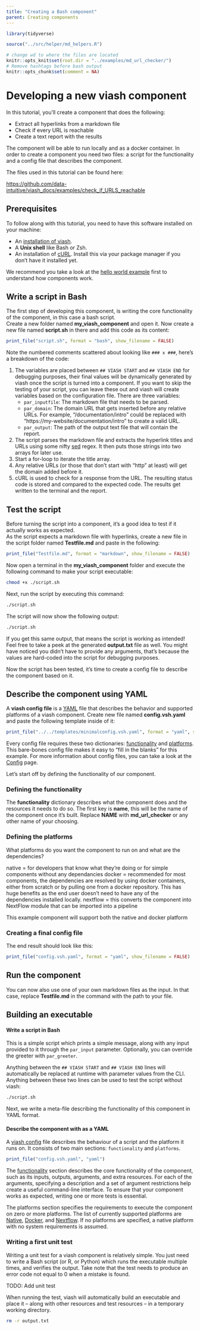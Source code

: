 ```yaml
---
title: "Creating a Bash component"
parent: Creating components
---
```


```r
library(tidyverse)

source("../src/helper/md_helpers.R")

# change wd to where the files are located
knitr::opts_knit$set(root.dir = "../examples/md_url_checker/") 
# Remove hashtags before bash output
knitr::opts_chunk$set(comment = NA)
```

# Developing a new viash component

In this tutorial, you'll create a component that does the following:

- Extract all hyperlinks from a markdown file
- Check if every URL is reachable
- Create a text report with the results 

The component will be able to run locally and as a docker container.
In order to create a component you need two files: a script for the functionality and a config file that describes the component.
  
The files used in this tutorial can be found here:

[https://github.com/data-intuitive/viash_docs/examples/check_if_URLS_reachable](https://github.com/data-intuitive/viash_docs/examples/check_if_URLS_reachable)

## Prerequisites

To follow along with this tutorial, you need to have this software installed on your machine:

- An [installation of viash](/getting_started/installation).
- A **Unix shell** like Bash or Zsh.
- An installation of [cURL](https://curl.se/). Install this via your package manager if you don't have it installed yet.

We recommend you take a look at the [hello world example](/getting_started/hello_world_bash) first to understand how components work.

## Write a script in Bash

The first step of developing this component, is writing the core functionality of the component, in this case a bash script.  
Create a new folder named **my_viash_component** and open it. Now create a new file named **script.sh** in there and add this code as its content:

```r
print_file("script.sh", format = "bash", show_filename = FALSE)
```
 
Note the numbered comments scattered about looking like `### x ###`,  here's a breakdown of the code:

1. The variables are placed between `## VIASH START` and `## VIASH END` for debugging purposes, their final values will be dynamically generated by viash once the script is turned into a component. If you want to skip the testing of your script, you can leave these out and viash will create variables based on the configuration file.
There are three variables:
    * `par_inputfile`: The markdown file that needs to be parsed.
    * `par_domain`: The domain URL that gets inserted before any relative URLs. For example, "/documentation/intro" could be replaced with "https://my-website/documentation/intro" to create a valid URL.
    * `par_output`: The path of the output text file that will contain the report.
2. The script parses the markdown file and extracts the hyperlink titles and URLs using some nifty [sed](https://www.gnu.org/software/sed/manual/sed.html) regex. It then puts those strings into two arrays for later use.
3. Start a for-loop to iterate the title array.
4. Any relative URLs (or those that don't start with "http" at least) will get the domain added before it.
5. cURL is used to check for a response from the URL. The resulting status code is stored and compared to the expected code. The results get written to the terminal and the report.


## Test the script

Before turning the script into a component, it's a good idea to test if it actually works as expected.  
As the script expects a markdown file with hyperlinks, create a new file in the script folder named **Testfile.md** and paste in the following:

```r
print_file("Testfile.md", format = "markdown", show_filename = FALSE)
```

Now open a terminal in the **my_viash_component** folder and execute the following command to make your script executable:

```bash
chmod +x ./script.sh
```

Next, run the script by executing this command:

```bash
./script.sh
```

The script will now show the following output:

```bash
./script.sh
```

If you get this same output, that means the script is working as intended! Feel free to take a peek at the generated **output.txt** file as well.
You might have noticed you didn't have to provide any arguments, that's because the values are hard-coded into the script for debugging purposes.  
  
Now the script has been tested, it's time to create a config file to describe the component based on it. 

## Describe the component using YAML

A **viash config file** is a [YAML](https://yaml.org/) file that describes the behavior and supported platforms of a viash component. 
Create new file named **config.vsh.yaml** and paste the following template inside of it:  

```r
print_file("../../templates/minimalconfig.vsh.yaml", format = "yaml", show_filename = FALSE)
```

Every config file requires these two dictionaries: [functionality](http://www.data-intuitive.com/viash_docs/getting_started/hello_world_bash/#functionality) and [platforms](http://www.data-intuitive.com/viash_docs/getting_started/hello_world_bash/#platforms). 
This bare-bones config file makes it easy to "fill in the blanks" for this example. For more information about config files, you can take a look at the [Config](/config) page. 

Let's start off by defining the functionality of our component.

### Defining the functionality

The **functionality** dictionary describes what the component does and the resources it needs to do so. 
The first key is **name**, this will be the name of the component once it's built. Replace **NAME** with **md_url_checker** or any other name of your choosing.

### Defining the platforms

What platforms do you want the component to run on and what are the dependencies?

native = for developers that know what they're doing or for simple components without any dependancies
docker = recommended for most components, the dependencies are resolved by using docker containers, either from scratch or by pulling one from a docker repository. This has huge benefits as the end user doesn't need to have any of the dependencies installed locally.
nextflow = this converts the component into NextFlow module that can be imported into a pipeline

This example component will support both the native and docker platform

### Creating a final config file

The end result should look like this:

```r
print_file("config.vsh.yaml", format = "yaml", show_filename = FALSE)
```

## Run the component

You can now also use one of your own markdown files as the input. In that case, replace **Testfile.md** in the command with the path to your file.

## Building an executable




#### Write a script in Bash
This is a simple script which prints a simple message, along with any input provided to it through the `par_input` parameter.
Optionally, you can override the greeter with `par_greeter`.



Anything between the `## VIASH START` and `## VIASH END` lines will automatically be replaced 
at runtime with parameter values from the CLI. Anything between these two lines can be used to 
test the script without viash:

```bash
./script.sh
```

Next, we write a meta-file describing the functionality of this component in YAML format.

#### Describe the component with as a YAML

A [viash config](/config) file describes the behaviour of a script and the platform it runs on.
It consists of two main sections: `functionality` and `platforms`.


```r
print_file("config.vsh.yaml", "yaml")
```

The [functionality](config/functionality) section describes the core functionality of the component, such as 
its inputs, outputs, arguments, and extra resources. For each of the arguments, specifying
a description and a set of argument restrictions help create a useful command-line interface.
To ensure that your component works as expected, writing one or more tests is essential.

The platforms section specifies the requirements to execute the component on zero or more platforms.
The list of currently supported platforms are [Native](config/platform-native), [Docker](config/platform-docker),
and [Nextflow](config/platform-nextflow). If no platforms are specified, a native platform with no 
system requirements is assumed.


### Writing a first unit test
Writing a unit test for a viash component is relatively simple. 
You just need to write a Bash script (or R, or Python) which runs the executable multiple
times, and verifies the output. Take note that the test needs to produce an error code not equal to
0 when a mistake is found.

TODO: Add unit test

When running the test, viash will automatically build an executable and place it -- along with other 
resources and test resources -- in a temporary working directory.

```bash
rm -r output.txt
```
